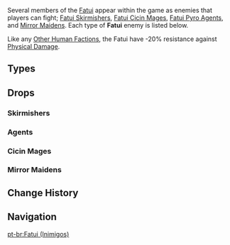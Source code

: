 {{CustomTabs
|tab1 = Overview
|tab2 = Enemies
}}
{{Terminology Infobox
|title        = Fatui
|image        = Pulcinella Teyvat Chapter Storyline.jpg
|type         = Enemy Families
}}
Several members of the [[Fatui]] appear within the game as enemies that players can fight; [[Fatui Skirmishers]], [[Fatui Cicin Mages]], [[Fatui Pyro Agent]]s, and [[Mirror Maiden]]s. Each type of '''Fatui''' enemy is listed below.

Like any [[Other Human Factions]], the Fatui have -20% resistance against [[Damage Bonus/Physical|Physical Damage]].

==Types==
{{Enemy Table|Fatui Enemies}}

==Drops==
===Skirmishers===
{{Drops|fatui skirmishers|all=0}}

===Agents===
{{Drops|fatui agents|all=0}}

===Cicin Mages===
{{Drops|fatui cicin mages|all=0}}

===Mirror Maidens===
{{Drops|fatui maidens|all=0}}

==Change History==
{{Change History|1.0}}

==Navigation==
{{Enemy Navbox|type=Families}}

[[pt-br:Fatui (Inimigos)]]